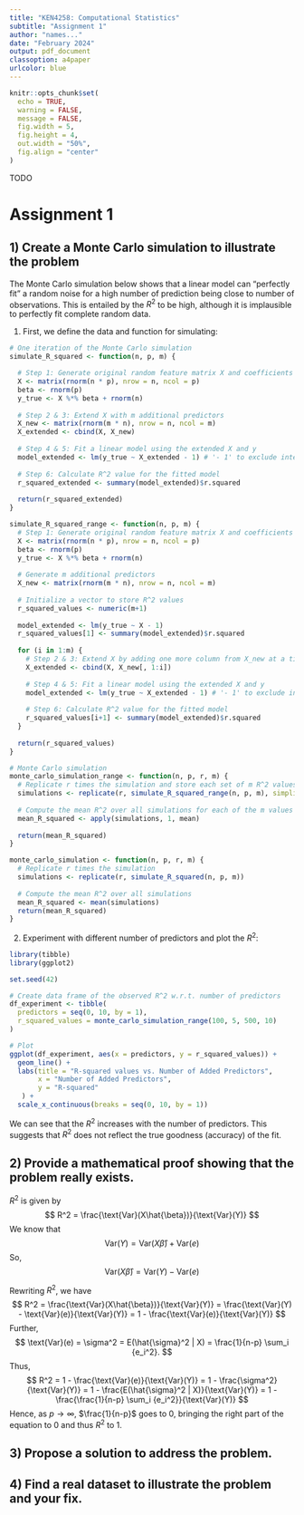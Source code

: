 ```yaml
---
title: "KEN4258: Computational Statistics"
subtitle: "Assignment 1"
author: "names..."
date: "February 2024"
output: pdf_document
classoption: a4paper
urlcolor: blue
---
```


```r
knitr::opts_chunk$set(
  echo = TRUE,
  warning = FALSE, 
  message = FALSE, 
  fig.width = 5, 
  fig.height = 4, 
  out.width = "50%", 
  fig.align = "center"
)
```

TODO

# Assignment 1
## 1) Create a Monte Carlo simulation to illustrate the problem

The Monte Carlo simulation below shows that a linear model can "perfectly fit" a random noise for a high number of prediction being close to number of observations. This is entailed by the $R^2$ to be high, although it is implausible to perfectly fit complete random data.

1. First, we define the data and function for simulating:
```r
# One iteration of the Monte Carlo simulation
simulate_R_squared <- function(n, p, m) {

  # Step 1: Generate original random feature matrix X and coefficients beta
  X <- matrix(rnorm(n * p), nrow = n, ncol = p)
  beta <- rnorm(p)
  y_true <- X %*% beta + rnorm(n)
  
  # Step 2 & 3: Extend X with m additional predictors
  X_new <- matrix(rnorm(m * n), nrow = n, ncol = m)
  X_extended <- cbind(X, X_new)
  
  # Step 4 & 5: Fit a linear model using the extended X and y
  model_extended <- lm(y_true ~ X_extended - 1) # '- 1' to exclude intercept
  
  # Step 6: Calculate R^2 value for the fitted model
  r_squared_extended <- summary(model_extended)$r.squared
  
  return(r_squared_extended)
}

simulate_R_squared_range <- function(n, p, m) {
  # Step 1: Generate original random feature matrix X and coefficients beta
  X <- matrix(rnorm(n * p), nrow = n, ncol = p)
  beta <- rnorm(p)
  y_true <- X %*% beta + rnorm(n)
  
  # Generate m additional predictors
  X_new <- matrix(rnorm(m * n), nrow = n, ncol = m)
  
  # Initialize a vector to store R^2 values
  r_squared_values <- numeric(m+1)
  
  model_extended <- lm(y_true ~ X - 1)
  r_squared_values[1] <- summary(model_extended)$r.squared
  
  for (i in 1:m) {
    # Step 2 & 3: Extend X by adding one more column from X_new at a time
    X_extended <- cbind(X, X_new[, 1:i])
    
    # Step 4 & 5: Fit a linear model using the extended X and y
    model_extended <- lm(y_true ~ X_extended - 1) # '- 1' to exclude intercept
    
    # Step 6: Calculate R^2 value for the fitted model
    r_squared_values[i+1] <- summary(model_extended)$r.squared
  }
  
  return(r_squared_values)
}

# Monte Carlo simulation
monte_carlo_simulation_range <- function(n, p, r, m) {
  # Replicate r times the simulation and store each set of m R^2 values
  simulations <- replicate(r, simulate_R_squared_range(n, p, m), simplify = "array")
  
  # Compute the mean R^2 over all simulations for each of the m values
  mean_R_squared <- apply(simulations, 1, mean)
  
  return(mean_R_squared)
}

monte_carlo_simulation <- function(n, p, r, m) {
  # Replicate r times the simulation
  simulations <- replicate(r, simulate_R_squared(n, p, m))
  
  # Compute the mean R^2 over all simulations
  mean_R_squared <- mean(simulations)
  return(mean_R_squared)
}
```

2. Experiment with different number of predictors and plot the $R^2$:
```r
library(tibble)
library(ggplot2)

set.seed(42)

# Create data frame of the observed R^2 w.r.t. number of predictors
df_experiment <- tibble(
  predictors = seq(0, 10, by = 1),
  r_squared_values = monte_carlo_simulation_range(100, 5, 500, 10)
)
```

```r
# Plot
ggplot(df_experiment, aes(x = predictors, y = r_squared_values)) +
  geom_line() +
  labs(title = "R-squared values vs. Number of Added Predictors",
       x = "Number of Added Predictors",
       y = "R-squared"
   ) +
  scale_x_continuous(breaks = seq(0, 10, by = 1))  
```
We can see that the $R^2$ increases with the number of predictors. This suggests that $R^2$ does not reflect the true goodness (accuracy) of the fit.

## 2) Provide a mathematical proof showing that the problem really exists.
$R^2$ is given by
$$
R^2 = \frac{\text{Var}(X\hat{\beta})}{\text{Var}(Y)}
$$
We know that 
$$
\text{Var}(Y) = \text{Var}(X\hat{\beta}) + \text{Var}(e)
$$
So, 
$$
\text{Var}(X\hat{\beta}) = \text{Var}(Y) - \text{Var}(e)
$$

Rewriting $R^2$, we have
$$
R^2 = \frac{\text{Var}(X\hat{\beta})}{\text{Var}(Y)} 
    = \frac{\text{Var}(Y) - \text{Var}(e)}{\text{Var}(Y)} 
    = 1 - \frac{\text{Var}(e)}{\text{Var}(Y)}
$$
Further, 
$$
\text{Var}(e) = \sigma^2 = E(\hat{\sigma}^2 | X) = \frac{1}{n-p} \sum_i {e_i^2}.
$$
Thus,
$$
R^2 = 1 - \frac{\text{Var}(e)}{\text{Var}(Y)}
    = 1 - \frac{\sigma^2}{\text{Var}(Y)} 
    = 1 - \frac{E(\hat{\sigma}^2 | X)}{\text{Var}(Y)}
    = 1 - \frac{\frac{1}{n-p} \sum_i {e_i^2}}{\text{Var}(Y)}
$$
Hence, as $p \rightarrow \infty$, $\frac{1}{n-p}$ goes to $0$, bringing the right part of the equation to $0$ and thus $R^2$ to $1$.

## 3) Propose a solution to address the problem.


## 4) Find a real dataset to illustrate the problem and your fix.


